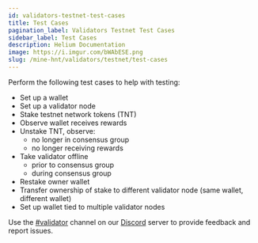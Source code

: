 ```yaml
---
id: validators-testnet-test-cases
title: Test Cases
pagination_label: Validators Testnet Test Cases
sidebar_label: Test Cases
description: Helium Documentation
image: https://i.imgur.com/bWAbESE.png
slug: /mine-hnt/validators/testnet/test-cases
---
```



Perform the following test cases to help with testing:

- Set up a wallet
- Set up a validator node
- Stake testnet network tokens (TNT)
- Observe wallet receives rewards
- Unstake TNT, observe:
  - no longer in consensus group
  - no longer receiving rewards
- Take validator offline
  - prior to consensus group
  - during consensus group
- Restake owner wallet
- Transfer ownership of stake to different validator node (same wallet, different wallet)
- Set up wallet tied to multiple validator nodes

Use the [#validator](discord://discord.com/channels/404106811252408320/857353417739730954) channel
on our [Discord](https://discord.gg/helium) server to provide feedback and report issues.
